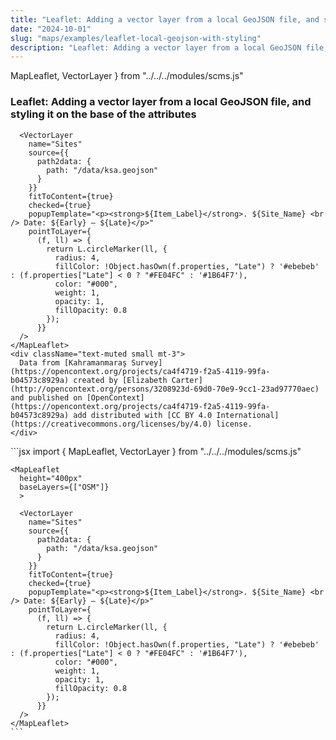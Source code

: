```yaml
---
title: "Leaflet: Adding a vector layer from a local GeoJSON file, and styling it on the base of the attributes"
date: "2024-10-01"
slug: "maps/examples/leaflet-local-geojson-with-styling"
description: "Leaflet: Adding a vector layer from a local GeoJSON file, and styling it on the base of the attributes"
---
```


  MapLeaflet,
  VectorLayer
} from "../../../modules/scms.js"


### Leaflet: Adding a vector layer from a local GeoJSON file, and styling it on the base of the attributes


<div className="row mt-3 mb-5 border-top border-bottom py-3">
  <div className="col-6">
    <MapLeaflet
      height="400px"
      baseLayers={["OSM"]}
      >
      
      <VectorLayer 
        name="Sites"
        source={{
          path2data: {
            path: "/data/ksa.geojson"
          }
        }}
        fitToContent={true}
        checked={true}
        popupTemplate="<p><strong>${Item_Label}</strong>. ${Site_Name} <br /> Date: ${Early} — ${Late}</p>"
        pointToLayer={
          (f, ll) => {
            return L.circleMarker(ll, {
              radius: 4,
              fillColor: !Object.hasOwn(f.properties, "Late") ? '#ebebeb' : (f.properties["Late"] < 0 ? "#FE04FC" : '#1B64F7'),
              color: "#000",
              weight: 1,
              opacity: 1,
              fillOpacity: 0.8
            });
          }}
      />
    </MapLeaflet>
    <div className="text-muted small mt-3">
      Data from [Kahramanmaraş Survey](https://opencontext.org/projects/ca4f4719-f2a5-4119-99fa-b04573c8929a) created by [Elizabeth Carter](http://opencontext.org/persons/3208923d-69d0-70e9-9cc1-23ad97770aec) and published on [OpenContext](https://opencontext.org/projects/ca4f4719-f2a5-4119-99fa-b04573c8929a) add distributed with [CC BY 4.0 International](https://creativecommons.org/licenses/by/4.0) license.
    </div>


  </div>
  <div className="col-6">
    ```jsx
    import {
      MapLeaflet,
      VectorLayer
    } from "../../../modules/scms.js"

    <MapLeaflet
      height="400px"
      baseLayers={["OSM"]}
      >
      
      <VectorLayer 
        name="Sites"
        source={{
          path2data: {
            path: "/data/ksa.geojson"
          }
        }}
        fitToContent={true}
        checked={true}
        popupTemplate="<p><strong>${Item_Label}</strong>. ${Site_Name} <br /> Date: ${Early} — ${Late}</p>"
        pointToLayer={
          (f, ll) => {
            return L.circleMarker(ll, {
              radius: 4,
              fillColor: !Object.hasOwn(f.properties, "Late") ? '#ebebeb' : (f.properties["Late"] < 0 ? "#FE04FC" : '#1B64F7'),
              color: "#000",
              weight: 1,
              opacity: 1,
              fillOpacity: 0.8
            });
          }}
      />
    </MapLeaflet>
    ```
  </div>
</div>